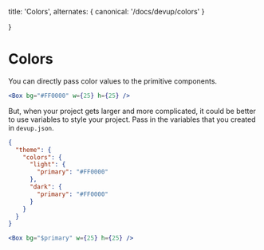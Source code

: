   title: 'Colors',
  alternates: {
    canonical: '/docs/devup/colors'
  }

}

# Colors

You can directly pass color values to the primitive components.

```jsx
<Box bg="#FF0000" w={25} h={25} />
```

But, when your project gets larger and more complicated, it could be better to use variables to style your project.
Pass in the variables that you created in `devup.json`.

```json
{
  "theme": {
    "colors": {
      "light": {
        "primary": "#FF0000"
      },
      "dark": {
        "primary": "#FF0000"
      }
    }
  }
}
```

```jsx
<Box bg="$primary" w={25} h={25} />
```
